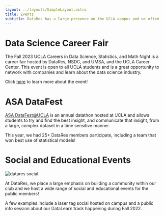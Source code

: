 ```yaml
---
layout: ../layouts/SimpleLayout.astro
title: Events
subtitle: DataRes has a large presence on the UCLA campus and we often host or participate in events open to the wider campus community
---
```



# Data Science Career Fair

The Fall 2023 UCLA Careers in Data Science, Statistics, and Math Night is a career fair hosted by DataRes, NSDC, and UMSA, and the UCLA Career Center. This event is open to all UCLA students and is a great opportunity to network with companies and learn about the data science industry.

Click [here](/fair) to learn more about the event!

# ASA DataFest

[ASA DataFest@UCLA](http://datafest.stat.ucla.edu/) is an annual datathon hosted at UCLA and allows students to try and find the best insight, and communicate that insight, from a large, complex dataset in a time sensitive manner.

This year, we had 25+ DataRes members participate, including a team that won best use of statistical models!

# Social and Educational Events

<Image src={social} alt="datares social" />

At DataRes, we place a large emphasis on building a community within our club and we host a wide range of social and educational events for the public members!

A few examples include a laser tag social hosted on campus and a public info session about our DataLearn track happening during Fall 2022.
